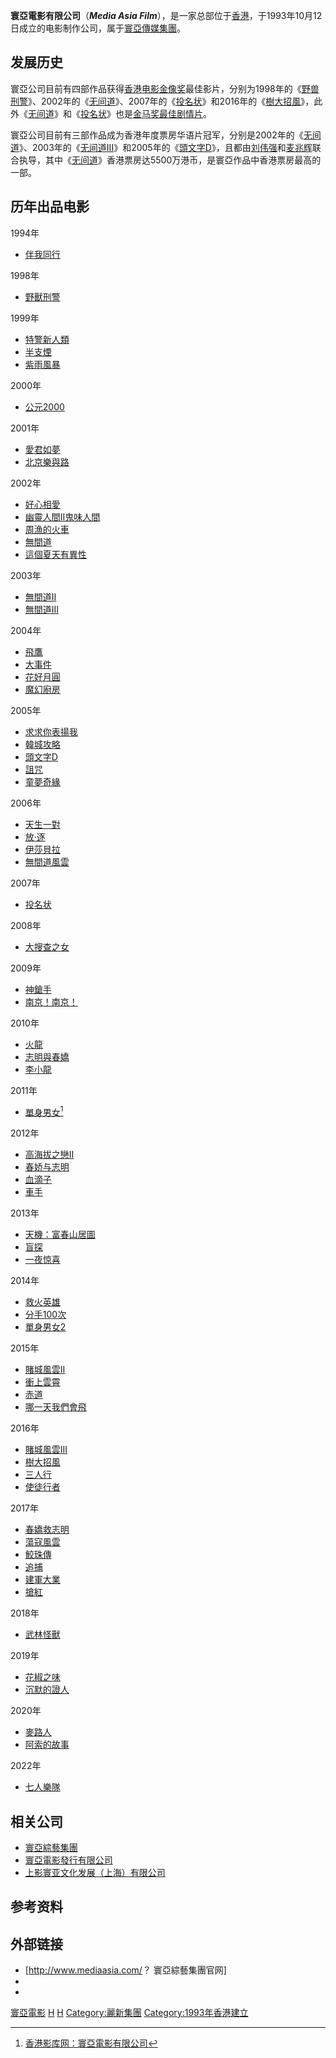 {{Infobox company
| name = 寰亞電影有限公司
| name_en = Media Asia Film Co., Ltd.
| logo = Media Asia Films Logo.jpg
| logo_size = 200px
| logo_caption = 
| image =          
| image_size =
| image_caption =
| native_name = 
| native_name_lang = <!-- 公司名称原文语言的ISO 639-1代码。例如填写“ja”表示日语。 -->
| other_name = 
| type = 
| industry = 電影娛樂
| foundation = {{Start date and age|1993|10|12}}
| founder = 莊澄、鍾再思、馮永、[[馬逢國|馬逢國]]、陳子良、廖永亮、Nick James
| location = {{HK}}[[新界|新界]][[葵涌|葵涌]][[大連排道|大連排道]]200號<br>[[偉倫中心|偉倫中心]]第2期20樓
| area_served = 亞洲
| key_people = [[莊澄|莊澄]]
| products = 
| services = 電影出品與製作
| owner = 
| homepage = {{URL|http://www.mediaasia.com/}}
}}

'''寰亞電影有限公司'''（'''''Media Asia Film'''''），是一家总部位于[[香港|香港]]，于1993年10月12日成立的电影制作公司，属于[[寰亞傳媒集團|寰亞傳媒集團]]。

== 发展历史 ==
寰亞公司目前有四部作品获得[[香港电影金像奖|香港电影金像奖]]最佳影片，分别为1998年的《[[野兽刑警|野兽刑警]]》、2002年的《[[无间道|无间道]]》、2007年的《[[投名状|投名状]]》和2016年的《[[樹大招風|樹大招風]]》，此外《[[无间道|无间道]]》和《[[投名状|投名状]]》也是[[金马奖最佳剧情片|金马奖最佳剧情片]]。

寰亞公司目前有三部作品成为香港年度票房华语片冠军，分别是2002年的《[[无间道|无间道]]》、2003年的《[[无间道III|无间道III]]》和2005年的《[[頭文字D_(電影)|頭文字D]]》，且都由[[刘伟强|刘伟强]]和[[麦兆辉|麦兆辉]]联合执导，其中《[[无间道|无间道]]》香港票房达5500万港币，是寰亞作品中香港票房最高的一部。

== 历年出品电影 ==
;1994年
*[[伴我同行|伴我同行]]
;1998年
*[[野獸刑警|野獸刑警]]
;1999年
*[[特警新人類|特警新人類]]
*[[半支煙|半支煙]]
*[[紫雨風暴|紫雨風暴]]
;2000年
*[[公元2000|公元2000]]
;2001年
*[[愛君如夢|愛君如夢]]
*[[北京樂與路|北京樂與路]]
;2002年
*[[好心相愛|好心相愛]]
*[[幽靈人間II鬼味人間|幽靈人間II鬼味人間]]
*[[周漁的火車|周漁的火車]]
*[[無間道|無間道]]
*[[這個夏天有異性|這個夏天有異性]]
;2003年
*[[無間道II|無間道II]]
*[[無間道III|無間道III]]
;2004年
*[[飛鷹_(電影)|飛鷹]]
*[[大事件|大事件]]
*[[花好月圓|花好月圓]]
*[[魔幻廚房|魔幻廚房]]
;2005年
*[[求求你表揚我|求求你表揚我]]
*[[韓城攻略|韓城攻略]]
*[[頭文字D_(電影)|頭文字D]]
*[[詛咒|詛咒]]
*[[童夢奇緣|童夢奇緣]]
;2006年
*[[天生一對_(香港電影)|天生一對]]
*[[放·逐|放·逐]] 
*[[伊莎貝拉_(電影)|伊莎貝拉]]
*[[無間道風雲|無間道風雲]]
;2007年
*[[投名状|投名状]]
;2008年
*[[大搜查之女|大搜查之女]]
;2009年
*[[神鎗手_(香港電影)|神鎗手]]
*[[南京！南京！|南京！南京！]]
;2010年
*[[火龍_(2010年電影)|火龍]]
*[[志明與春嬌|志明與春嬌]]
*[[李小龙_(2010年電影)|李小龍]]
;2011年
*[[單身男女|單身男女]]<ref>[http://65.49.81.120/db/companies/view.mhtml?id=1813&display_set=big5 香港影库网：寰亞電影有限公司]{{dead link|date=2017年12月 |bot=InternetArchiveBot |fix-attempted=yes }}</ref>
;2012年
*[[高海拔之戀II|高海拔之戀II]]
*[[春娇与志明|春娇与志明]]
*[[血滴子|血滴子]]
*[[車手|車手]]
;2013年
*[[天機：富春山居圖|天機：富春山居圖]]
*[[盲探|盲探]]
*[[一夜惊喜|一夜惊喜]]
;2014年
*[[救火英雄|救火英雄]]
*[[分手100次|分手100次]]
*[[單身男女2|單身男女2]]
;2015年
*[[賭城風雲II|賭城風雲II]]
*[[衝上雲霄_(電影)|衝上雲霄]]
*[[赤道_(電影)|赤道]]
*[[哪一天我們會飛|哪一天我們會飛]]
;2016年
*[[賭城風雲III|賭城風雲III]]
*[[樹大招風|樹大招風]]
*[[三人行_(電影)|三人行]]
*[[使徒行者_(電影)|使徒行者]]
;2017年
*[[春嬌救志明|春嬌救志明]]
*[[蕩寇風雲|蕩寇風雲]]
*[[鮫珠傳|鮫珠傳]]
*[[追捕_(2017年電影)|追捕]]
*[[建軍大業|建軍大業]]
*[[搶紅|搶紅]]
;2018年
*[[武林怪獸|武林怪獸]]
;2019年
*[[花椒之味|花椒之味]]
*[[沉默的證人|沉默的證人]]
;2020年
*[[麥路人|麥路人]]
*[[阿索的故事|阿索的故事]]
;2022年
*[[七人樂隊|七人樂隊]]

== 相关公司 ==
*[[寰亞綜藝集團|寰亞綜藝集團]]
*[[寰亞電影發行有限公司|寰亞電影發行有限公司]]
*[[上影寰亚文化发展（上海）有限公司|上影寰亚文化发展（上海）有限公司]]

== 参考资料 ==
{{Reflist}}

== 外部链接 ==
*[http://www.mediaasia.com/？ 寰亞綜藝集團官网]
*{{Sinaweibo|mediaasia|寰亞電影}}
*{{facebook|MediaAsia}}

{{麗新集團}}
[[Category:寰亞電影|]]

[[Category:香港电影公司|H]]
[[Category:1993年成立的公司|H]]
[[Category:麗新集團|Category:麗新集團]]
[[Category:1993年香港建立|Category:1993年香港建立]]